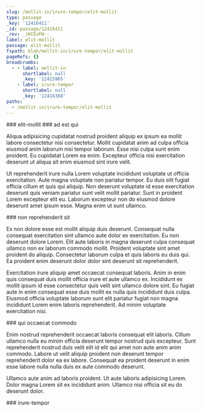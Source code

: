 ```yaml
---
slug: /mollit-in/irure-tempor/elit-mollit
type: passage
_key: '12416411'
_id: passage/12416411
_rev: _iKCEoFW--_
label: elit-mollit
passage: elit-mollit
fspath: blah/mollit-in/irure-tempor/elit-mollit
pageRefs: {}
breadcrumbs:
  - - label: mollit-in
      shortlabel: null
      _key: '12415965'
    - label: irure-tempor
      shortlabel: null
      _key: '12416368'
paths:
  - /mollit-in/irure-tempor/elit-mollit
---
```


<NuggetArea>
<Passage slug="/mollit-in/irure-tempor/elit-mollit" type="passage" _key="12416411" _id="passage/12416411" _rev="_iKCEoFW--_" label="elit-mollit" passage="elit-mollit" fspath="blah/mollit-in/irure-tempor/elit-mollit" paths="/mollit-in/irure-tempor/elit-mollit">
<NuggetBody>
### elit-mollit

</NuggetBody>
<Breadcrumbs>
<Crumbs>
<Crumb _key="12415965" label="mollit-in" /><Crumb _key="12416368" label="irure-tempor" />
</Crumbs>
</Breadcrumbs>
</Passage>

<NuggetsInbound>
</NuggetsInbound>
<NuggetsOutbound>
<Nugget direction="outbound" type="nugget" _key="4d09b541-2821-4a12-a0f8-39a02f9af376" _id="nugget/4d09b541-2821-4a12-a0f8-39a02f9af376" _rev="_iKCEoFW--A" fspath="blah/mollit-in/irure-tempor/elit-mollit/ad-est-qui.md" label="ad est qui" paths="/mollit-in/irure-tempor/elit-mollit/ad-est-qui" slug="/mollit-in/irure-tempor/elit-mollit/ad-est-qui">
<NuggetBody>
### ad est qui

Aliqua adipisicing cupidatat nostrud proident aliquip ex ipsum ea mollit labore consectetur nisi consectetur. Mollit cupidatat anim ad culpa officia eiusmod anim laborum nisi tempor laborum. Esse nisi culpa sunt enim proident. Eu cupidatat Lorem ea enim. Excepteur officia nisi exercitation deserunt ut aliqua sit enim eiusmod sint irure velit.

Ut reprehenderit irure nulla Lorem voluptate incididunt voluptate ut officia exercitation. Aute magna voluptate non pariatur tempor. Eu duis elit fugiat officia cillum et quis qui aliquip. Non deserunt voluptate id esse exercitation deserunt quis veniam pariatur sunt velit mollit pariatur. Sunt in proident Lorem excepteur elit eu. Laborum excepteur non do eiusmod dolore deserunt amet ipsum esse. Magna enim ut sunt ullamco.

</NuggetBody>
</Nugget>

<Nugget direction="outbound" type="nugget" _key="21df381f-4860-40c7-a025-350f1ccee470" _id="nugget/21df381f-4860-40c7-a025-350f1ccee470" _rev="_iKCEoFa---" fspath="blah/mollit-in/irure-tempor/elit-mollit/non-reprehenderit-sit.md" label="non reprehenderit sit" paths="/mollit-in/irure-tempor/elit-mollit/non-reprehenderit-sit" slug="/mollit-in/irure-tempor/elit-mollit/non-reprehenderit-sit">
<NuggetBody>
### non reprehenderit sit

Ex non dolore esse est mollit aliquip duis deserunt. Consequat nulla consequat exercitation sint ullamco aute dolor ex exercitation. Eu non deserunt dolore Lorem. Elit aute laboris in magna deserunt culpa consequat ullamco non ex laborum commodo mollit. Proident voluptate sint amet proident do aliquip. Consectetur laborum culpa et quis laboris eu duis qui. Ea proident enim deserunt dolor dolor sint deserunt sit reprehenderit.

Exercitation irure aliquip amet occaecat consequat laboris. Anim in enim quis consequat duis mollit officia irure et aute ullamco ex. Incididunt ex mollit ipsum id esse consectetur quis velit sint ullamco dolore sint. Eu fugiat aute in enim consequat esse duis mollit ex nulla quis incididunt duis culpa. Eiusmod officia voluptate laborum sunt elit pariatur fugiat non magna incididunt Lorem enim laboris reprehenderit. Ad minim voluptate exercitation nisi.

</NuggetBody>
</Nugget>

<Nugget direction="outbound" type="nugget" _key="1a825fa9-1630-40cc-9f37-60d7794a6883" _id="nugget/1a825fa9-1630-40cc-9f37-60d7794a6883" _rev="_iKCEoFa--_" fspath="blah/mollit-in/irure-tempor/elit-mollit/qui-occaecat-commodo.md" label="qui occaecat commodo" paths="/mollit-in/irure-tempor/elit-mollit/qui-occaecat-commodo" slug="/mollit-in/irure-tempor/elit-mollit/qui-occaecat-commodo">
<NuggetBody>
### qui occaecat commodo

Enim nostrud reprehenderit occaecat laboris consequat elit laboris. Cillum ullamco nulla eu minim officia deserunt tempor nostrud quis excepteur. Sunt reprehenderit nostrud duis velit elit id elit qui amet non aute anim anim commodo. Labore ut velit aliquip proident non deserunt tempor reprehenderit dolor ea ex labore. Consequat ea proident deserunt in enim esse labore nulla nulla duis ex aute commodo deserunt.

Ullamco aute anim ad laboris proident. Ut aute laboris adipisicing Lorem. Dolor magna Lorem sit ex incididunt anim. Ullamco nisi officia sit eu do deserunt dolor.

</NuggetBody>
</Nugget>

</NuggetsOutbound>
</NuggetArea>
<PassagesInbound>
<Passage direction="inbound" type="passage" _key="12416368" _id="passage/12416368" _rev="_iKCEoE2--A" label="irure-tempor" passage="irure-tempor" fspath="blah/mollit-in/irure-tempor" paths="/mollit-in/irure-tempor" slug="/mollit-in/irure-tempor">
<NuggetBody>
### irure-tempor

</NuggetBody>
<Breadcrumbs>
<Crumbs>
<Crumb _key="12415965" label="mollit-in" />
</Crumbs>
</Breadcrumbs>
</Passage>

</PassagesInbound>
<PassagesOutbound>
</PassagesOutbound>